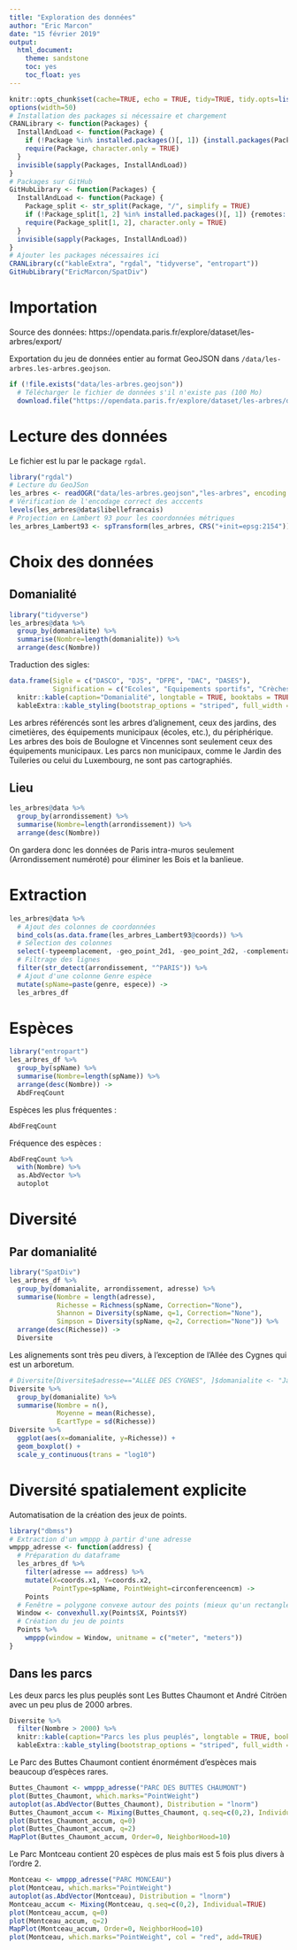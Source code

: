 ```yaml
---
title: "Exploration des données"
author: "Eric Marcon"
date: "15 février 2019"
output: 
  html_document:
    theme: sandstone
    toc: yes
    toc_float: yes
---
```


```r
knitr::opts_chunk$set(cache=TRUE, echo = TRUE, tidy=TRUE, tidy.opts=list(blank=FALSE, width.cutoff=50), out.width='\\maxwidth')
options(width=50)
# Installation des packages si nécessaire et chargement
CRANLibrary <- function(Packages) {
  InstallAndLoad <- function(Package) {
    if (!Package %in% installed.packages()[, 1]) {install.packages(Package, repos="https://cran.rstudio.com/")}
    require(Package, character.only = TRUE)
  }
  invisible(sapply(Packages, InstallAndLoad))
}
# Packages sur GitHub
GitHubLibrary <- function(Packages) {
  InstallAndLoad <- function(Package) {
    Package_split <- str_split(Package, "/", simplify = TRUE)
    if (!Package_split[1, 2] %in% installed.packages()[, 1]) {remotes::install_github(Package)}
    require(Package_split[1, 2], character.only = TRUE)
  }
  invisible(sapply(Packages, InstallAndLoad))
}
# Ajouter les packages nécessaires ici
CRANLibrary(c("kableExtra", "rgdal", "tidyverse", "entropart"))
GitHubLibrary("EricMarcon/SpatDiv")
```

# Importation

Source des données: https://opendata.paris.fr/explore/dataset/les-arbres/export/

Exportation du jeu de données entier au format GeoJSON dans `/data/les-arbres.les-arbres.geojson`.

```r
if (!file.exists("data/les-arbres.geojson"))
  # Télécharger le fichier de données s'il n'existe pas (100 Mo)
  download.file("https://opendata.paris.fr/explore/dataset/les-arbres/download/?format=geojson", destfile="data/les-arbres.geojson")
```


# Lecture des données

Le fichier est lu par le package `rgdal`.

```r
library("rgdal")
# Lecture du GeoJSon
les_arbres <- readOGR("data/les-arbres.geojson","les-arbres", encoding = "UTF-8", use_iconv = TRUE)
# Vérification de l'encodage correct des acccents
levels(les_arbres@data$libellefrancais)
# Projection en Lambert 93 pour les coordonnées métriques
les_arbres_Lambert93 <- spTransform(les_arbres, CRS("+init=epsg:2154"))
```

# Choix des données

## Domanialité

```r
library("tidyverse")
les_arbres@data %>% 
  group_by(domanialite) %>% 
  summarise(Nombre=length(domanialite)) %>% 
  arrange(desc(Nombre))
```

Traduction des sigles:
```r
data.frame(Sigle = c("DASCO", "DJS", "DFPE", "DAC", "DASES"), 
           Signification = c("Ecoles", "Equipements sportifs", "Crèches", "Equipements culturels", "Action sociale")) %>% 
  knitr::kable(caption="Domanialité", longtable = TRUE, booktabs = TRUE) %>%
  kableExtra::kable_styling(bootstrap_options = "striped", full_width = FALSE)
```

Les arbres référencés sont les arbres d'alignement, ceux des jardins, des cimetières, des équipements municipaux (écoles, etc.), du périphérique.
Les arbres des bois de Boulogne et Vincennes sont seulement ceux des équipements municipaux. 
Les parcs non municipaux, comme le Jardin des Tuileries ou celui du Luxembourg, ne sont pas cartographiés.

## Lieu

```r
les_arbres@data %>% 
  group_by(arrondissement) %>% 
  summarise(Nombre=length(arrondissement)) %>% 
  arrange(desc(Nombre))
```

On gardera donc les données de Paris intra-muros seulement (Arrondissement numéroté) pour éliminer les Bois et la banlieue.

# Extraction

```r
les_arbres@data %>%
  # Ajout des colonnes de coordonnées
  bind_cols(as.data.frame(les_arbres_Lambert93@coords)) %>% 
  # Sélection des colonnes
  select(-typeemplacement, -geo_point_2d1, -geo_point_2d2, -complementadresse) %>% 
  # Filtrage des lignes
  filter(str_detect(arrondissement, "^PARIS")) %>% 
  # Ajout d'une colonne Genre espèce
  mutate(spName=paste(genre, espece)) ->
  les_arbres_df
```

# Espèces

```r
library("entropart")
les_arbres_df %>% 
  group_by(spName) %>% 
  summarise(Nombre=length(spName)) %>% 
  arrange(desc(Nombre)) ->
  AbdFreqCount
```

Espèces les plus fréquentes :
```r
AbdFreqCount
```


Fréquence des espèces :
```r
AbdFreqCount %>% 
  with(Nombre) %>% 
  as.AbdVector %>% 
  autoplot
```


# Diversité

## Par domanialité

```r
library("SpatDiv")
les_arbres_df %>% 
  group_by(domanialite, arrondissement, adresse) %>% 
  summarise(Nombre = length(adresse), 
            Richesse = Richness(spName, Correction="None"),
            Shannon = Diversity(spName, q=1, Correction="None"),
            Simpson = Diversity(spName, q=2, Correction="None")) %>% 
  arrange(desc(Richesse)) ->
  Diversite
```

Les alignements sont très peu divers, à l'exception de l'Allée des Cygnes qui est un arboretum.

```r
# Diversite[Diversite$adresse=="ALLEE DES CYGNES", ]$domanialite <- "Jardin"
Diversite %>% 
  group_by(domanialite) %>% 
  summarise(Nombre = n(),
            Moyenne = mean(Richesse),
            EcartType = sd(Richesse))
Diversite %>% 
  ggplot(aes(x=domanialite, y=Richesse)) + 
  geom_boxplot() +
  scale_y_continuous(trans = "log10")
```

# Diversité spatialement explicite

Automatisation de la création des jeux de points.

```r
library("dbmss")
# Extraction d'un wmppp à partir d'une adresse
wmppp_adresse <- function(address) {
  # Préparation du dataframe
  les_arbres_df %>% 
    filter(adresse == address) %>%
    mutate(X=coords.x1, Y=coords.x2, 
           PointType=spName, PointWeight=circonferenceencm) ->
    Points
  # Fenêtre = polygone convexe autour des points (mieux qu'un rectangle)
  Window <- convexhull.xy(Points$X, Points$Y)
  # Création du jeu de points
  Points %>% 
    wmppp(window = Window, unitname = c("meter", "meters"))
}
```

## Dans les parcs

Les deux parcs les plus peuplés sont Les Buttes Chaumont et André Citröen avec un peu plus de 2000 arbres. 

```r
Diversite %>% 
  filter(Nombre > 2000) %>% 
  knitr::kable(caption="Parcs les plus peuplés", longtable = TRUE, booktabs = TRUE) %>%
  kableExtra::kable_styling(bootstrap_options = "striped", full_width = FALSE)
```

Le Parc des Buttes Chaumont contient énormément d'espèces mais beaucoup d'espèces rares.

```r
Buttes_Chaumont <- wmppp_adresse("PARC DES BUTTES CHAUMONT")
plot(Buttes_Chaumont, which.marks="PointWeight")
autoplot(as.AbdVector(Buttes_Chaumont), Distribution = "lnorm")
Buttes_Chaumont_accum <- Mixing(Buttes_Chaumont, q.seq=c(0,2), Individual=TRUE)
plot(Buttes_Chaumont_accum, q=0)
plot(Buttes_Chaumont_accum, q=2)
MapPlot(Buttes_Chaumont_accum, Order=0, NeighborHood=10)
```

Le Parc Montceau contient 20 espèces de plus mais est 5 fois plus divers à l'ordre 2.

```r
Montceau <- wmppp_adresse("PARC MONCEAU")
plot(Montceau, which.marks="PointWeight")
autoplot(as.AbdVector(Montceau), Distribution = "lnorm")
Montceau_accum <- Mixing(Montceau, q.seq=c(0,2), Individual=TRUE)
plot(Montceau_accum, q=0)
plot(Montceau_accum, q=2)
MapPlot(Montceau_accum, Order=0, NeighborHood=10)
plot(Montceau, which.marks="PointWeight", col = "red", add=TRUE)
```


